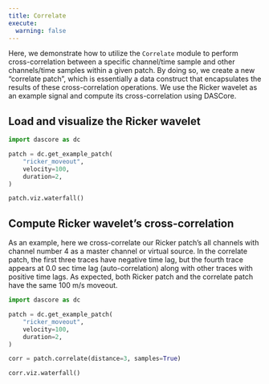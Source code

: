 ```yaml
---
title: Correlate
execute:
  warning: false
---
```



Here, we demonstrate how to utilize the `Correlate` module to perform cross-correlation between a specific channel/time sample and other channels/time samples within a given patch. By doing so, we create a new "correlate patch", which is essentially a data construct that encapsulates the results of these cross-correlation operations.
We use the Ricker wavelet as an example signal and compute its cross-correlation using DASCore.


## Load and visualize the Ricker wavelet

```python
import dascore as dc

patch = dc.get_example_patch(
    "ricker_moveout",
    velocity=100,
    duration=2,
)

patch.viz.waterfall()
```

## Compute Ricker wavelet's cross-correlation

As an example, here we cross-correlate our Ricker patch's all channels with channel number 4 as a master channel or virtual source. In the correlate patch, the first three traces have negative time lag, but the fourth trace appears at 0.0 sec time lag (auto-correlation) along with other traces with positive time lags. As expected, both Ricker patch and the correlate patch have the same 100 m/s moveout.

```python
import dascore as dc

patch = dc.get_example_patch(
    "ricker_moveout",
    velocity=100,
    duration=2,
)

corr = patch.correlate(distance=3, samples=True)

corr.viz.waterfall()
```
